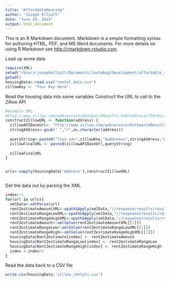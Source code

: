```yaml
---
title: "AffordableHousing"
author: "Joseph Elliott"
date: "June 29, 2015"
output: html_document
---
```


This is an R Markdown document. Markdown is a simple formatting syntax for authoring HTML, PDF, and MS Word documents. For more details on using R Markdown see <http://rmarkdown.rstudio.com>.

Load up some data

```r
require(XML)
setwd("/Users/josephelliott/Documents/Joulebug/Development/affordable_rental_tracking/Data")
getwd()
housingData<-read.csv("rental_data.csv")
zillowKey <- "Your Key Here"
```

Read the housing data into some variables
Construct the URL to call to the Zillow API
```r

#example URL:
#http://www.zillow.com/webservice/GetSearchResults.htm?address=739+ELLINGTON+ST&citystatezip=Raleigh,NC&rentzestimate=true&zws-id=YOURKEYHERE
constructZillowURL <- function(address) {
  zillowAPIBaseUrl<- "http://www.zillow.com/webservice/GetSearchResults.htm"
  stringAddress<-gsub(" ","+",as.character(address))
  
  queryString<-paste0("?zws-id=",zillowKey,"&address=",stringAddress,"&citystatezip=Raleigh,NC&rentzestimate=true")
  zillowFinalURL <- paste0(zillowAPIBaseUrl,queryString)
  
  zillowFinalURL
}


urls<-sapply(housingData['Address'],constructZillowURL)



```

Get the data out by parsing the XML
```r

index<-1
for(url in urls){
  xmlData<-xmlParse(url)
  rentZestimateAmountXML<-xpathSApply(xmlData,"//response/results/result/rentzestimate/amount")
  rentZestimateRangeLowXML<-xpathSApply(xmlData,"//response/results/result/rentzestimate/valuationRange/low")
  rentZestimateRangeHighXML<-xpathSApply(xmlData,"//response/results/result/rentzestimate/valuationRange/high")
  rentZestimateAmount<-xmlValue(rentZestimateAmountXML[[1]])
  rentZestimateRangeLow<-xmlValue(rentZestimateRangeLowXML[[1]])
  rentZestimateRangeHigh<-xmlValue(rentZestimateRangeHighXML[[1]])
  housingData$RentZestimate[index] <- rentZestimateAmount
  housingData$RentZestimateRangeLow[index] <- rentZestimateRangeLow
  housingData$RentZestimateRangeHigh[index] <- rentZestimateRangeHigh
  index <-index+1
}

```


Read the data back to a CSV file
```r

write.csv(housingData,"zillow_rentals.csv")


```









